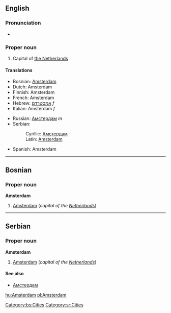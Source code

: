 ==English==
{{wikipedia}}
===Pronunciation===
*{{audio|en-us-Amsterdam.ogg|Audio (US)}}

===Proper noun===
#Capital of [[The Netherlands|the Netherlands]]
====Translations====
{{top}}
*Bosnian: [[Amsterdam#Bosnian|Amsterdam]] {{m}}
*Dutch: Amsterdam {{n}}
*Finnish: Amsterdam
*French: Amsterdam
*Hebrew: [[אמסטרדם]] ''f''
*Italian: Amsterdam ''f''
{{mid}}
*Russian: [[Амстердам]] ''m''
*Serbian:
*:Cyrillic: [[Амстердам#Serbian|Амстердам]] {{m}}
*:Latin: [[Amsterdam#Serbian|Amsterdam]] {{m}}
*Spanish: Amsterdam
{{bottom}}

----
==Bosnian==
===Proper noun===
'''Amsterdam''' {{m}}
#[[Amsterdam#English|Amsterdam]] (''capital of the [[Netherlands]]'')
[[Category:bs:Cities]]

----
==Serbian==
===Proper noun===
'''Amsterdam''' {{m}}
#[[Amsterdam#English|Amsterdam]] (''capital of the [[Netherlands]]'')
====See also====
*[[Амстердам#Serbian|Амстердам]]
[[Category:sr:Cities]]

[[hu:Amsterdam]]
[[pl:Amsterdam]]